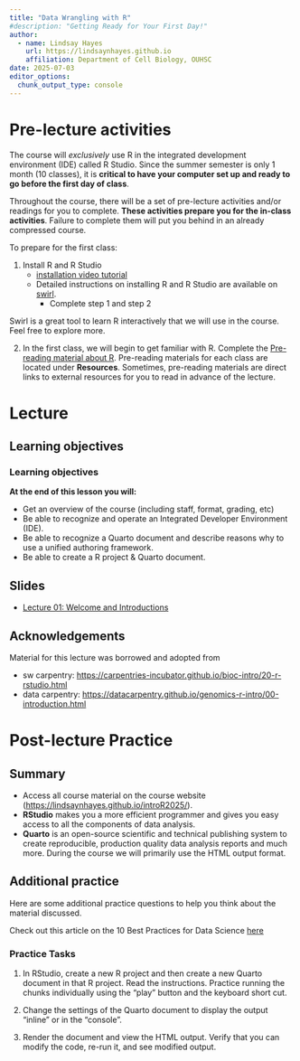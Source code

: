 ```yaml
---
title: "Data Wrangling with R"
#description: "Getting Ready for Your First Day!"
author: 
  - name: Lindsay Hayes
    url: https://lindsaynhayes.github.io
    affiliation: Department of Cell Biology, OUHSC
date: 2025-07-03
editor_options: 
  chunk_output_type: console
---
```


# Pre-lecture activities

The course will *exclusively* use R in the integrated development environment (IDE) called R Studio. Since the summer semester is only 1 month (10 classes), it is **critical to have your computer set up and ready to go before the first day of class**.

Throughout the course, there will be a set of pre-lecture activities and/or readings for you to complete. **These activities prepare you for the in-class activities**. Failure to complete them will put you behind in an already compressed course.

To prepare for the first class:

1.  Install R and R Studio
    -   [installation video tutorial](https://www.youtube.com/watch?v=eQFu_zzF96o)
    -   Detailed instructions on installing R and R Studio are available on [swirl](https://swirlstats.com/students.html).
        -   Complete step 1 and step 2

::: callout-tip

Swirl is a great tool to learn R interactively that we will use in the course. Feel free to explore more.
:::

2. In the first class, we will begin to get familiar with R. Complete the [Pre-reading material about R](https://lindsaynhayes.github.io/introR2025/readings/index_R01.html). Pre-reading materials for each class are located under **Resources**. Sometimes, pre-reading materials are direct links to external resources for you to read in advance of the lecture.


# Lecture

## Learning objectives

::: callout-note
### Learning objectives

**At the end of this lesson you will:**

-   Get an overview of the course (including staff, format, grading, etc)
-   Be able to recognize and operate an Integrated Developer Environment (IDE). 
-   Be able to recognize a Quarto document and describe reasons why to use a unified authoring framework.
-   Be able to create a R project & Quarto document.

:::

## Slides 

- [Lecture 01: Welcome and Introductions](https://docs.google.com/presentation/d/12EGF_lMFltLHzngleEi6jxZ3phncEhTl5vm05-y_cLI/edit?usp=sharing)

## Acknowledgements

Material for this lecture was borrowed and adopted from

-   sw carpentry: <https://carpentries-incubator.github.io/bioc-intro/20-r-rstudio.html>
-   data carpentry: <https://datacarpentry.github.io/genomics-r-intro/00-introduction.html>


# Post-lecture Practice

## Summary 

- Access all course material on the course website (<https://lindsaynhayes.github.io/introR2025/>).
- **RStudio** makes you a more efficient programmer and gives you easy access to all the components of data analysis.
- **Quarto** is an open-source scientific and technical publishing system to create reproducible, production quality data analysis reports and much more. During the course we will primarily use the HTML output format.

## Additional practice

Here are some additional practice questions to help you think about the material discussed.

Check out this article on the 10 Best Practices for Data Science [here](https://medium.com/bitgrit-data-science-publication/10-best-practices-for-data-science-21a748a410e4)

::: callout-caution
### Practice Tasks

1.  In RStudio, create a new R project and then create a new Quarto document in that R project. Read the instructions. Practice running the chunks individually using the "play" button and the keyboard short cut. 

2.  Change the settings of the Quarto document to display the output "inline" or in the "console". 

3.  Render the document and view the HTML output. Verify that you can modify the code, re-run it, and see modified output.
:::
